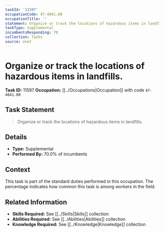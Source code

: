 ```yaml
---
taskId: '11597'
occupationCode: 47-4041.00
occupationTitle: ''
statement: Organize or track the locations of hazardous items in landfills.
taskType: Supplemental
incumbentsResponding: 70
collection: Tasks
source: onet
---
```

# Organize or track the locations of hazardous items in landfills.

**Task ID:** 11597
**Occupation:** [[../Occupations|Occupation]] with code `47-4041.00`

## Task Statement

> Organize or track the locations of hazardous items in landfills.

## Details

- **Type:** Supplemental
- **Performed By:** 70.0% of incumbents

## Context

This task is part of the standard duties performed in this occupation. The percentage indicates how common this task is among workers in the field.

## Related Information

- **Skills Required:** See [[../Skills|Skills]] collection
- **Abilities Required:** See [[../Abilities|Abilities]] collection
- **Knowledge Required:** See [[../Knowledge|Knowledge]] collection
